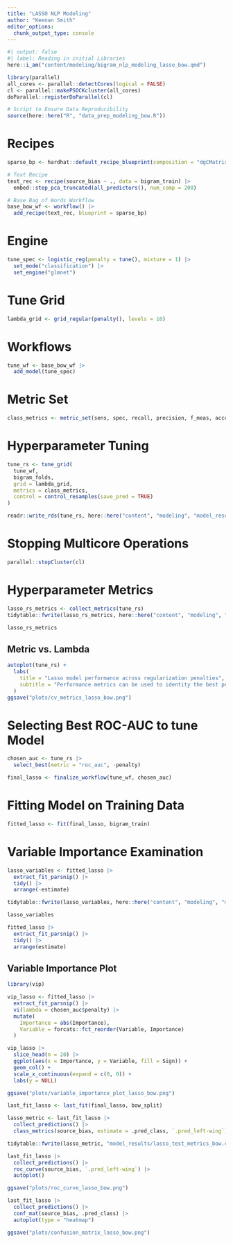```yaml
---
title: "LASSO NLP Modeling"
author: "Keenan Smith"
editor_options: 
  chunk_output_type: console
---
```


```r
#| output: false
#| label: Reading in initial Libraries
here::i_am("content/modeling/bigram_nlp_modeling_lasso_bow.qmd")

library(parallel)
all_cores <- parallel::detectCores(logical = FALSE)
cl <- parallel::makePSOCKcluster(all_cores)
doParallel::registerDoParallel(cl)

# Script to Ensure Data Reproducibility
source(here::here("R", "data_prep_modeling_bow.R"))
```

# Recipes

```r
sparse_bp <- hardhat::default_recipe_blueprint(composition = "dgCMatrix")

# Text Recipe
text_rec <- recipe(source_bias ~ ., data = bigram_train) |>
  embed::step_pca_truncated(all_predictors(), num_comp = 200)

# Base Bag of Words Workflow
base_bow_wf <- workflow() |>
  add_recipe(text_rec, blueprint = sparse_bp)
```

# Engine

```r
tune_spec <- logistic_reg(penalty = tune(), mixture = 1) |>
  set_mode("classification") |>
  set_engine("glmnet")
```

# Tune Grid

```r
lambda_grid <- grid_regular(penalty(), levels = 10)
```

# Workflows

```r
tune_wf <- base_bow_wf |>
  add_model(tune_spec)
```

# Metric Set

```r
class_metrics <- metric_set(sens, spec, recall, precision, f_meas, accuracy, roc_auc, pr_auc)
```

# Hyperparameter Tuning

```r
tune_rs <- tune_grid(
  tune_wf,
  bigram_folds,
  grid = lambda_grid,
  metrics = class_metrics,
  control = control_resamples(save_pred = TRUE)
)

readr::write_rds(tune_rs, here::here("content", "modeling", "model_results", "tune_results_lasso_bow_svd.rds"), compress = "gz")
```

# Stopping Multicore Operations

```r
parallel::stopCluster(cl)
```

# Hyperparameter Metrics

```r
lasso_rs_metrics <- collect_metrics(tune_rs)
tidytable::fwrite(lasso_rs_metrics, here::here("content", "modeling", "model_results", "lasso_rs_metrics_bow_bigrams_4k_svd.csv"))

lasso_rs_metrics
```

## Metric vs. Lambda

```r
autoplot(tune_rs) +
  labs(
    title = "Lasso model performance across regularization penalties",
    subtitle = "Performance metrics can be used to identity the best penalty"
  )
ggsave("plots/cv_metrics_lasso_bow.png")
```

# Selecting Best ROC-AUC to tune Model

```r
chosen_auc <- tune_rs |>
  select_best(metric = "roc_auc", -penalty)

final_lasso <- finalize_workflow(tune_wf, chosen_auc)
```

# Fitting Model on Training Data

```r
fitted_lasso <- fit(final_lasso, bigram_train)
```

# Variable Importance Examination

```r
lasso_variables <- fitted_lasso |>
  extract_fit_parsnip() |>
  tidy() |>
  arrange(-estimate)

tidytable::fwrite(lasso_variables, here::here("content", "modeling", "model_results", "lasso_variables_bow_third_run_4k.csv"))

lasso_variables
```

```r
fitted_lasso |>
  extract_fit_parsnip() |>
  tidy() |>
  arrange(estimate)
```

## Variable Importance Plot

```r
library(vip)

vip_lasso <- fitted_lasso |>
  extract_fit_parsnip() |>
  vi(lambda = chosen_auc$penalty) |>
  mutate(
    Importance = abs(Importance),
    Variable = forcats::fct_reorder(Variable, Importance)
  )

vip_lasso |>
  slice_head(n = 20) |>
  ggplot(aes(x = Importance, y = Variable, fill = Sign)) +
  geom_col() +
  scale_x_continuous(expand = c(0, 0)) +
  labs(y = NULL)

ggsave("plots/variable_importance_plot_lasso_bow.png")
```

```r
last_fit_lasso <- last_fit(final_lasso, bow_split)

lasso_metric <- last_fit_lasso |>
  collect_predictions() |>
  class_metrics(source_bias, estimate = .pred_class, `.pred_left-wing`)

tidytable::fwrite(lasso_metric, "model_results/lasso_test_metrics_bow.csv")

last_fit_lasso |>
  collect_predictions() |>
  roc_curve(source_bias, `.pred_left-wing`) |>
  autoplot()

ggsave("plots/roc_curve_lasso_bow.png")

last_fit_lasso |>
  collect_predictions() |>
  conf_mat(source_bias, .pred_class) |>
  autoplot(type = "heatmap")

ggsave("plots/confusion_matrix_lasso_bow.png")
```

